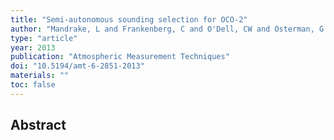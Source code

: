 ```yaml
---
title: "Semi-autonomous sounding selection for OCO-2"
author: "Mandrake, L and Frankenberg, C and O'Dell, CW and Osterman, G and Wennberg, P and Wunch, D"
type: "article"
year: 2013
publication: "Atmospheric Measurement Techniques"
doi: "10.5194/amt-6-2851-2013"
materials: ""
toc: false
---
```


## Abstract

